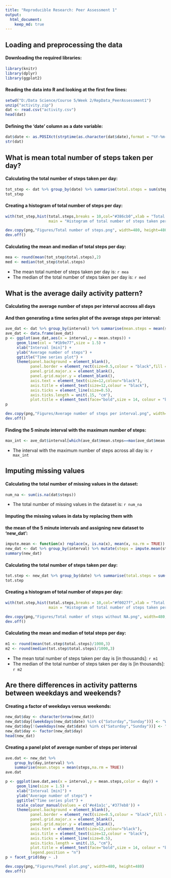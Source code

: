 ```yaml
---
title: "Reproducible Research: Peer Assessment 1"
output: 
  html_document:
    keep_md: true
---
```



## Loading and preprocessing the data

#### Downloading the required libraries:
```r
library(knitr)
library(dplyr)
library(ggplot2)
```

#### Reading the data into R and looking at the first few lines:
```r
setwd("D:/Data Science/Course 5/Week 2/RepData_PeerAssessment1")
unzip("activity.zip")
dat <- read.csv("activity.csv")
head(dat)
```

#### Defining the 'date' column as a date variable:
```r
dat$date <- as.POSIXct(strptime(as.character(dat$date),format = "%Y-%m-%d"))
str(dat)
```

## What is mean total number of steps taken per day?

#### Calculating the total number of steps taken per day:
```r
tot_step <- dat %>% group_by(date) %>% summarise(total.steps = sum(steps,na.rm = TRUE))
tot_step
```

#### Creating a histogram of total number of steps per day:
```r
with(tot_step,hist(total.steps,breaks = 10,col="#386cb0",xlab = "Total number of steps taken [per day]",
                   main = "Histogram of total number of steps taken per day"))

dev.copy(png,"Figures/Total number of steps.png", width=480, height=480)
dev.off()
```

#### Calculating the mean and median of total steps per day:
```r
mea <- round(mean(tot_step$total.steps),2)
med <- median(tot_step$total.steps)

```

* The mean total number of steps taken per day is: `r mea`
* The median of the total number of steps taken per day is: `r med`

## What is the average daily activity pattern?

#### Calculating the average number of steps per interval accross all days
#### And then generating a time series plot of the average steps per interval:
```r
ave_dat <- dat %>% group_by(interval) %>% summarise(mean.steps = mean(steps,na.rm = TRUE))
ave_dat <- data.frame(ave_dat)
p <- ggplot(ave_dat,aes(x = interval,y = mean.steps)) +
     geom_line(col = "#1b9e77",size = 1.5) +
     xlab("Interval [min]") +
     ylab("Average number of steps") +
     ggtitle("Time series plot") +
     theme(panel.background = element_blank(),
           panel.border = element_rect(size=0.5,colour = "black",fill = NA),
           panel.grid.major.x = element_blank(),
           panel.grid.major.y = element_blank(),
           axis.text = element_text(size=12,colour="black"),
           axis.title = element_text(size=12,colour = "black"),
           axis.ticks = element_line(size=0.5),
           axis.ticks.length = unit(.15, "cm"),
           plot.title = element_text(face="bold",size = 14, colour = "black",hjust = 0.5))
p

dev.copy(png,"Figures/Average number of steps per interval.png", width=480, height=480)
dev.off()
```

#### Finding the 5 minute interval with the maximum number of steps:
```r
max_int <- ave_dat$interval[which(ave_dat$mean.steps==max(ave_dat$mean.steps))]
```

* The interval with the maximum number of steps across all day is: `r max_int`

## Imputing missing values

#### Calculating the total number of missing values in the dataset:
```r
num_na <- sum(is.na(dat$steps))
```

* The total number of missing values in the dataset is: `r num_na`

#### Imputing the missing values in data by replacing them with
#### the mean of the 5 minute intervals and assigning new dataset to 'new_dat':
```r
impute.mean <- function(x) replace(x, is.na(x), mean(x, na.rm = TRUE))
new_dat <- dat %>% group_by(interval) %>% mutate(steps = impute.mean(steps))
summary(new_dat)
```

#### Calculating the total number of steps taken per day:
```r
tot.step <- new_dat %>% group_by(date) %>% summarise(total.steps = sum(steps,na.rm = TRUE))
tot.step
```

#### Creating a histogram of total number of steps per day:
```r
with(tot.step,hist(total.steps,breaks = 10,col="#f0027f",xlab = "Total number of steps taken [per day]",
                   main = "Histogram of total number of steps taken per day"))

dev.copy(png,"Figures/Total number of steps without NA.png", width=480, height=480)
dev.off()
```

#### Calculating the mean and median of total steps per day:
```r
m1 <- round(mean(tot.step$total.steps)/1000,3)
m2 <- round(median(tot.step$total.steps)/1000,3)
```

* The mean total number of steps taken per day is [in thousands]: `r m1`
* The median of the total number of steps taken per day is [in thousands]: `r m2`

## Are there differences in activity patterns between weekdays and weekends?

#### Creating a factor of weekdays versus weekends:
```r
new_dat$day <- character(nrow(new_dat))
new_dat$day[(weekdays(new_dat$date) %in% c("Saturday","Sunday"))] <- "Weekend"
new_dat$day[!(weekdays(new_dat$date) %in% c("Saturday","Sunday"))] <- "Weekday"
new_dat$day <- factor(new_dat$day)
head(new_dat)
```

#### Creating a panel plot of average number of steps per interval
```r
ave.dat <- new_dat %>%
    group_by(day,interval) %>%
    summarise(mean.steps = mean(steps,na.rm = TRUE))
ave.dat

p <- ggplot(ave.dat,aes(x = interval,y = mean.steps,color = day)) +
     geom_line(size = 1.5) +
     xlab("Interval [min]") +
     ylab("Average number of steps") +
     ggtitle("Time series plot") +
     scale_colour_manual(values = c('#e41a1c','#377eb8')) +
     theme(panel.background = element_blank(),
           panel.border = element_rect(size=0.5,colour = "black",fill = NA),
           panel.grid.major.x = element_blank(),
           panel.grid.major.y = element_blank(),
           axis.text = element_text(size=12,colour="black"),
           axis.title = element_text(size=12,colour = "black"),
           axis.ticks = element_line(size=0.5),
           axis.ticks.length = unit(.15, "cm"),
           plot.title = element_text(face="bold",size = 14, colour = "black",hjust = 0.5),
           legend.position = "n")
p + facet_grid(day ~ .)

dev.copy(png,"Figures/Panel plot.png", width=480, height=480)
dev.off()
```